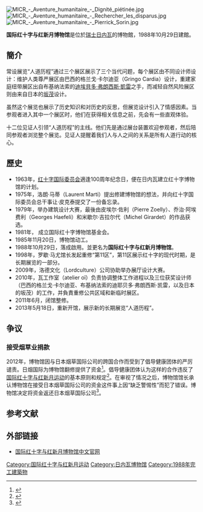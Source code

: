 {{expand|time=2015-03-20}}
{{coord|46|13|38|N|6|8|13|E|region:CH|display=title}}
[[File:MICR_-_Aventure_humanitaire_-_Dignité_piétinée.jpg|thumbnail]]
[[File:MICR_-_Aventure_humanitaire_-_Rechercher_les_disparus.jpg|thumbnail]]
[[File:MICR_-_Aventure_humanitaire_-_Pierrick_Sorin.jpg|thumbnail]]

'''国际红十字与红新月博物馆'''是位於[[瑞士|瑞士]][[日内瓦|日内瓦]]的博物館，1988年10月29日建館。

==簡介==
常设展览“人道历程”通过三个展区展示了三个当代问题，每个展区由不同设计师设计：维护人类尊严展区由巴西的格兰戈·卡尔迪亚（Gringo Cardia）设计，重建家庭纽带展区出自布基纳法索的[[迪埃貝多·弗朗西斯·凱雷|迪埃貝多·弗朗西斯·凱雷]]之手，而减轻自然风险展区则由来自日本的[[坂茂|坂茂]]设计。

虽然这个展览也展示了历史知识和对历史的反思，但展览设计引入了情感因素。当参观者进入其中一个展区时，他们在获得相关信息之前，先会有一些直观体验。

十二位见证人引领“人道历程”的主线。他们先是通过展台装置欢迎参观者，然后陪同参观者浏览整个展览。见证人提醒着我们人与人之间的关系是所有人道行动的核心。

==歷史==
*1963年，[[红十字国际委员会|红十字国际委员会]]適逢100周年纪念日，便在日内瓦建立红十字博物馆的计划。
*1975年，洛朗·马蒂（Laurent Marti）提出修建博物馆的想法，并向红十字国际委员会总干事让·皮克泰提交了一份备忘录。
*1979年，举办建筑设计大赛，最後由皮埃尔·佐利（Pierre Zoelly）、乔治·阿埃费利（Georges Haefeli）和米歇尔·吉拉尔代（Michel Girardet）的作品获选。
*1981年， 成立国际红十字博物馆基金会。
*1985年11月20日，博物馆动工。
*1988年10月29日，落成啟用。並更名为'''国际红十字与红新月博物馆'''。
*1998年，罗歇·马尤馆长发起重修“第11区”，第11区展示红十字的现代时期，是长期展览的一部分。
*2009年，洛德文化（Lordculture）公司协助举办展厅设计大赛。
*2010年，瓦工作室（atelier oï）负责协调整体工作进程以及三位获奖设计师（巴西的格兰戈·卡尔迪亚、布基纳法索的迪耶贝多·弗朗西斯·凯雷，以及日本的坂茂）的工作，并負責重修公共区域和新临时展区。
*2011年6月，闭馆整修。
*2013年5月18日，重新开馆，展示新的长期展览“人道历程”。

==争议==
===接受烟草业捐款===

2012年，博物馆因与日本烟草国际公司的跨国合作而受到了倡导健康团体的严厉谴责。日烟国际为博物馆翻修提供了资金<ref>{{cite news|title=国际红十字会欲退还日烟国际捐款|date=2013年2月28日|url=http://www.tobaccochina.com/news_gj/company/wu/20132/201322715317_556615.shtml|accessdate=2015年3月20日|archive-date=2014年7月14日|archive-url=https://web.archive.org/web/20140714055437/http://www.tobaccochina.com/news_gj/company/wu/20132/201322715317_556615.shtml|dead-url=no}}</ref>。倡导健康团体认为这样的合作违反了[[国际红十字与红新月运动|国际红十字与红新月运动]]的基本原则和规定<ref>{{cite news|title=Outrage over tobacco funds for Red Cross|newspaper=swissinfo.ch|date=10 November 2012|url=http://www.swissinfo.ch/eng/swiss_news/Outrage_over_tobacco_funds_for_Red_Cross.html?cid=33931108|accessdate=2015-03-20|archive-date=2014-03-26|archive-url=https://web.archive.org/web/20140326074812/http://www.swissinfo.ch/eng/swiss_news/Outrage_over_tobacco_funds_for_Red_Cross.html?cid=33931108|dead-url=no}}</ref>。在审视了情况之后，博物馆馆长承认博物馆在接受日本烟草国际公司的资金这件事上因“缺乏警惕性”而犯了错误。博物馆决定将资金返还日本烟草国际公司<ref>{{cite news | title=Croix-Rouge: le Musée renonce à l’argent du tabac | author=Sophie Davaris | newspaper=日内瓦论坛 | date=2013年2月23日 | url=http://www.tdg.ch/geneve/actu-genevoise/croixrouge-musee-renonce-argent-tabac/story/12859062 | accessdate=2015年3月20日 | archive-date=2015年3月27日 | archive-url=https://web.archive.org/web/20150327002734/http://www.tdg.ch/geneve/actu-genevoise/croixrouge-musee-renonce-argent-tabac/story/12859062 | dead-url=no }}</ref>。

==参考文献==
{{reflist}}

==外部链接==
{{Portal|Geneva}}
* [https://web.archive.org/web/20150226101324/http://www.redcrossmuseum.ch/chi/ 国际红十字与红新月博物馆中文官网]

[[Category:国际红十字与红新月运动|Category:国际红十字与红新月运动]]
[[Category:日内瓦博物馆|Category:日内瓦博物馆]]
[[Category:1988年完工建築物|Category:1988年完工建築物]]